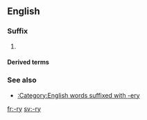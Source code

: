 {{also|ry}}
==English==

===Suffix===
{{en-suffix|sort=ry}}

# {{alternative form of|-ery}}

====Derived terms====
{{suffixsee|en}}

===See also===
* [[:Category:English words suffixed with -ery]]

[[fr:-ry]]
[[sv:-ry]]